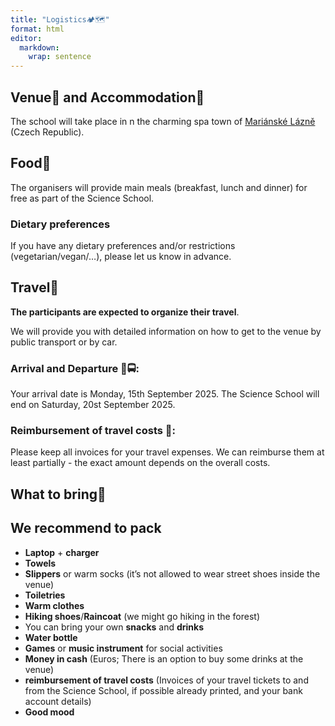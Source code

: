 ```yaml
---
title: "Logistics🏕️🗺️"
format: html
editor: 
  markdown: 
    wrap: sentence
---
```


## Venue🏡 and Accommodation🛌

The school will take place in n the charming spa town of [Mariánské Lázně](https://en.wikipedia.org/wiki/Mari%C3%A1nsk%C3%A9_L%C3%A1zn%C4%9B) (Czech Republic).

## Food🍱

The organisers will provide main meals (breakfast, lunch and dinner) for free as part of the Science School.

::: callout-warning
### Dietary preferences

If you have any dietary preferences and/or restrictions (vegetarian/vegan/...), please let us know in advance.
:::

## Travel🚗

**The participants are expected to organize their travel**.

We will provide you with detailed information on how to get to the venue by public transport or by car.

### Arrival and Departure 🚆🚍:

Your arrival date is Monday, 15th September 2025.
The Science School will end on Saturday, 20st September 2025.

### Reimbursement of travel costs 💸:

Please keep all invoices for your travel expenses.
We can reimburse them at least partially - the exact amount depends on the overall costs.

## What to bring🎒

::: callout-tip
## We recommend to pack

-   **Laptop** + **charger**
-   **Towels**
-   **Slippers** or warm socks (it's not allowed to wear street shoes inside the venue)
-   **Toiletries**
-   **Warm clothes**
-   **Hiking shoes**/**Raincoat** (we might go hiking in the forest)
-   You can bring your own **snacks** and **drinks**
-   **Water bottle**
-   **Games** or **music instrument** for social activities
-   **Money in cash** (Euros; There is an option to buy some drinks at the venue)
-   **reimbursement of travel costs** (Invoices of your travel tickets to and from the Science School, if possible already printed, and your bank account details)
-   **Good mood**
:::